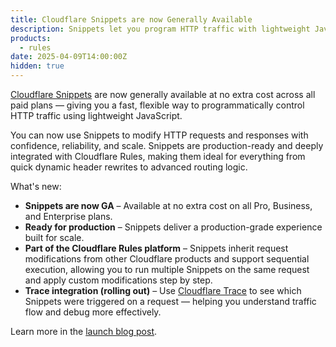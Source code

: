 ```yaml
---
title: Cloudflare Snippets are now Generally Available
description: Snippets let you program HTTP traffic with lightweight JavaScript — now GA and ready for production.
products:
  - rules
date: 2025-04-09T14:00:00Z
hidden: true
---
```


[Cloudflare Snippets](/rules/snippets/) are now generally available at no extra cost across all paid plans — giving you a fast, flexible way to programmatically control HTTP traffic using lightweight JavaScript.

You can now use Snippets to modify HTTP requests and responses with confidence, reliability, and scale. Snippets are production-ready and deeply integrated with Cloudflare Rules, making them ideal for everything from quick dynamic header rewrites to advanced routing logic.

What's new:

- **Snippets are now GA** – Available at no extra cost on all Pro, Business, and Enterprise plans.
- **Ready for production** – Snippets deliver a production-grade experience built for scale.
- **Part of the Cloudflare Rules platform** – Snippets inherit request modifications from other Cloudflare products and support sequential execution, allowing you to run multiple Snippets on the same request and apply custom modifications step by step.
- **Trace integration (rolling out)** – Use [Cloudflare Trace](/fundamentals/trace-request/) to see which Snippets were triggered on a request — helping you understand traffic flow and debug more effectively.

Learn more in the [launch blog post](https://blog.cloudflare.com/snippets/).
